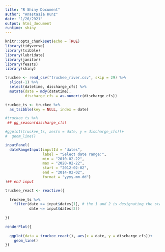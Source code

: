 ```yaml
---
title: "R Shiny Document"
author: "Anastasia Kunz"
date: "1/26/2021"
output: html_document
runtime: shiny
---
```


```r
knitr::opts_chunk$set(echo = TRUE)
library(tidyverse)
library(tsibble)
library(lubridate)
library(janitor)
library(feasts)
library(shiny)
```

```r
truckee <- read_csv("truckee_river.csv", skip = 29) %>% 
  slice(-1) %>% 
  select(datetime, discharge_cfs) %>% 
  mutate(date = mdy(datetime),
         discharge_cfs = as.numeric(discharge_cfs))
```


```r
truckee_ts <- truckee %>% 
  as_tsibble(key = NULL, index = date)

#truckee_ts %>% 
 ## gg_season(discharge_cfs)

#ggplot(truckee_ts, aes(x = date, y = discharge_cfs))+
#  geom_line()
```

```r
inputPanel(
  dateRangeInput(inputId = "dates", 
                 label = "Select date range:",
                 min = "2010-02-22",
                 max = "2020-02-22",
                 start = "2012-02-02",
                 end = "2014-02-02",
                 format = "yyyy-mm-dd")
)## end input

truckee_react <- reactive({
  
  truckee_ts %>% 
    filter(date >= input$dates[1], # the 1 and 2 is designating the start and end date selected
           date <= input$dates[2])
  
})

renderPlot({
  
  ggplot(data = truckee_react(), aes(x = date, y = discharge_cfs))+
    geom_line()
})

```






